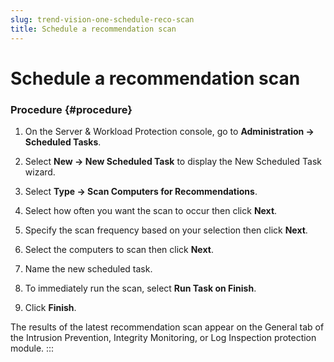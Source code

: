 ```yaml
---
slug: trend-vision-one-schedule-reco-scan
title: Schedule a recommendation scan
---
```

# Schedule a recommendation scan

### Procedure {#procedure}

1.  On the Server & Workload Protection console, go to **Administration → Scheduled Tasks**.

2.  Select **New → New Scheduled Task** to display the New Scheduled Task wizard.

3.  Select **Type → Scan Computers for Recommendations**.

4.  Select how often you want the scan to occur then click **Next**.

5.  Specify the scan frequency based on your selection then click **Next**.

6.  Select the computers to scan then click **Next**.

7.  Name the new scheduled task.

8.  To immediately run the scan, select **Run Task on Finish**.

9.  Click **Finish**.

The results of the latest recommendation scan appear on the General tab of the Intrusion Prevention, Integrity Monitoring, or Log Inspection protection module.
:::
